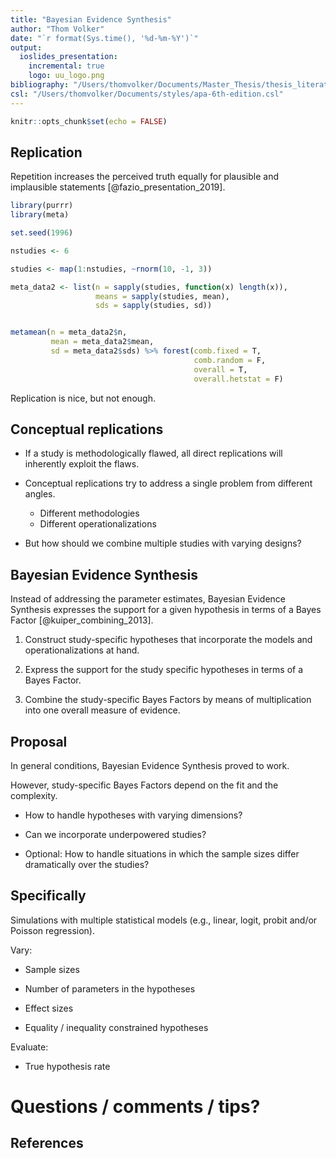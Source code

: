 ```yaml
---
title: "Bayesian Evidence Synthesis"
author: "Thom Volker"
date: "`r format(Sys.time(), '%d-%m-%Y')`"
output: 
  ioslides_presentation:
    incremental: true
    logo: uu_logo.png
bibliography: "/Users/thomvolker/Documents/Master_Thesis/thesis_literature.bib"
csl: "/Users/thomvolker/Documents/styles/apa-6th-edition.csl"
---
```


```r
knitr::opts_chunk$set(echo = FALSE)
```


## Replication {.build}

Repetition increases the perceived truth equally for plausible and implausible statements [@fazio_presentation_2019].

<div class="centered">
```r
library(purrr)
library(meta)

set.seed(1996)

nstudies <- 6

studies <- map(1:nstudies, ~rnorm(10, -1, 3))

meta_data2 <- list(n = sapply(studies, function(x) length(x)),
                   means = sapply(studies, mean),
                   sds = sapply(studies, sd))


metamean(n = meta_data2$n,
         mean = meta_data2$mean,
         sd = meta_data2$sds) %>% forest(comb.fixed = T,
                                         comb.random = F,
                                         overall = T,
                                         overall.hetstat = F)

```

</div>

Replication is nice, but not enough.

## Conceptual replications

- If a study is methodologically flawed, all direct replications will inherently exploit the flaws.

- Conceptual replications try to address a single problem from different angles. <!-- And thus inherently use different methodologies --> 
  * Different methodologies
  * Different operationalizations

- But how should we combine multiple studies with varying designs?

## Bayesian Evidence Synthesis

<!-- Meta analysis and sequantial updating are not applicable, so we need something else, which is available in the form of Bayesian Evidence Synthesis -->

Instead of addressing the parameter estimates, Bayesian Evidence Synthesis expresses the support for a given hypothesis in terms of a Bayes Factor [@kuiper_combining_2013].

1. Construct study-specific hypotheses that incorporate the models and operationalizations at hand.

2. Express the support for the study specific hypotheses in terms of a Bayes Factor. 

3. Combine the study-specific Bayes Factors by means of multiplication into one overall measure of evidence.

## Proposal {.build}

In general conditions, Bayesian Evidence Synthesis proved to work.

However, study-specific Bayes Factors depend on the fit and the complexity.

- How to handle hypotheses with varying dimensions?

- Can we incorporate underpowered studies?

- Optional: How to handle situations in which the sample sizes differ dramatically over the studies?

## Specifically {.build}

Simulations with multiple statistical models (e.g., linear, logit, probit and/or Poisson regression).

Vary:

- Sample sizes

- Number of parameters in the hypotheses

- Effect sizes

- Equality / inequality constrained hypotheses

Evaluate:

- True hypothesis rate

# Questions / comments / tips?

## References
